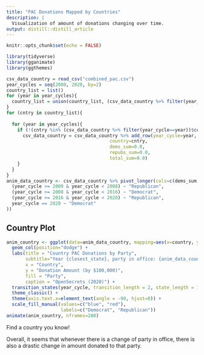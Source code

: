```yaml
---
title: "PAC Donations Mapped by Countries"
description: |
  Visualization of amount of donations changing over time.
output: distill::distill_article
---
```


```r
knitr::opts_chunk$set(echo = FALSE)

library(tidyverse)
library(gganimate)
library(ggthemes)

```

```r

csv_data_country = read_csv("combined_pac.csv")
year_cycles = seq(2000, 2020, by=2)
country_list = list()
for (year in year_cycles){
  country_list = union(country_list, (csv_data_country %>% filter(year_cycle==year))$country)
}
for (cntry in country_list){
  
  for (year in year_cycles){
    if (!(cntry %in% (csv_data_country %>% filter(year_cycle==year))$country)){
      csv_data_country = csv_data_country %>% add_row(year_cycle=year,
                                      country=cntry,
                                      dems_sum=0.0,
                                      repubs_sum=0.0,
                                      total_sum=0.0)
    }
  }
}
anim_data_country <- csv_data_country %>% pivot_longer(cols=c(dems_sum, repubs_sum), names_to="party", values_to="amount") %>% mutate(president_party = case_when(
  (year_cycle >= 2000 & year_cycle < 2008) ~ "Republican",
  (year_cycle >= 2008 & year_cycle < 2016) ~ "Democrat",
  (year_cycle >= 2016 & year_cycle < 2020) ~ "Republican",
  year_cycle == 2020 ~ "Democrat"
))
```

## Country Plot

```r

anim_country <- ggplot(data=anim_data_country, mapping=aes(x=country, y=amount/100000, fill=party)) +
  geom_col(position="dodge") +
  labs(title = "Country PAC Donations by Party",
       subtitle="Year {closest_state}, party in office: {anim_data_country %>% filter(year_cycle == closest_state) %>% slice(1) %>% pull(president_party)}",
       x = "Country",
       y = "Donation Amount (by $100,000)",
       fill = "Party",
       caption = "OpenSecrets (2020)") +
  transition_states(year_cycle, transition_length = 2, state_length = 1) +
  theme_classic() +
  theme(axis.text.x=element_text(angle = -90, hjust=0)) +
  scale_fill_manual(values=c("blue", "red"),
                    labels=c("Democrat", "Republican"))
animate(anim_country, nframes=200)
```

Find a country you know!

Overall, it seems that whenever there is a change of party in office, there is also a drastic change in amount donated to that party.




